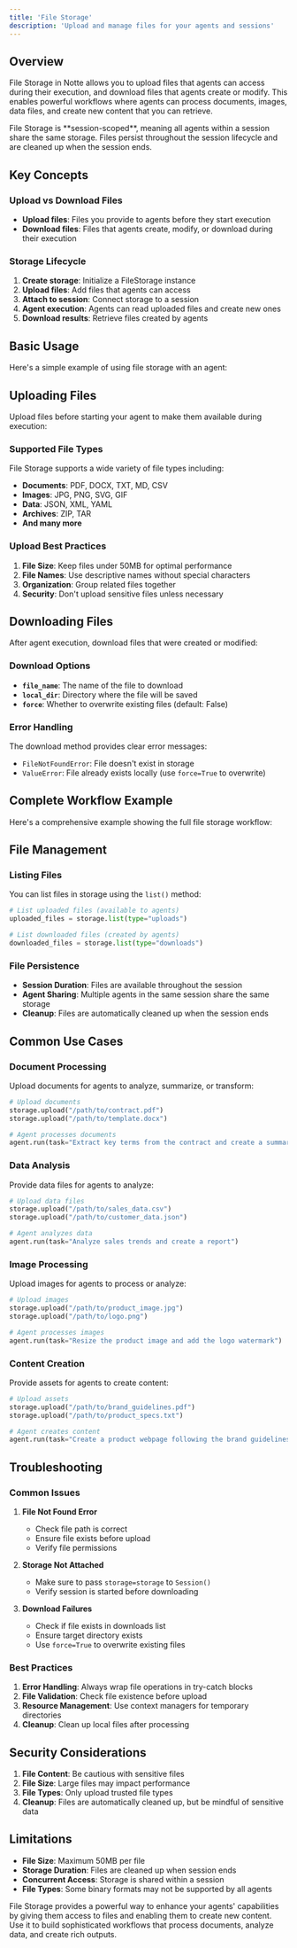 ```yaml
---
title: 'File Storage'
description: 'Upload and manage files for your agents and sessions'
---
```



## Overview

File Storage in Notte allows you to upload files that agents can access during their execution, and download files that agents create or modify. This enables powerful workflows where agents can process documents, images, data files, and create new content that you can retrieve.

<Info>
File Storage is **session-scoped**, meaning all agents within a session share the same storage. Files persist throughout the session lifecycle and are cleaned up when the session ends.
</Info>

## Key Concepts

### Upload vs Download Files

- **Upload files**: Files you provide to agents before they start execution
- **Download files**: Files that agents create, modify, or download during their execution

### Storage Lifecycle

1. **Create storage**: Initialize a FileStorage instance
2. **Upload files**: Add files that agents can access
3. **Attach to session**: Connect storage to a session
4. **Agent execution**: Agents can read uploaded files and create new ones
5. **Download results**: Retrieve files created by agents

## Basic Usage

Here's a simple example of using file storage with an agent:

<FileStorageBasic />

## Uploading Files

Upload files before starting your agent to make them available during execution:

<FileStorageUpload />

### Supported File Types

File Storage supports a wide variety of file types including:
- **Documents**: PDF, DOCX, TXT, MD, CSV
- **Images**: JPG, PNG, SVG, GIF
- **Data**: JSON, XML, YAML
- **Archives**: ZIP, TAR
- **And many more**

### Upload Best Practices

1. **File Size**: Keep files under 50MB for optimal performance
2. **File Names**: Use descriptive names without special characters
3. **Organization**: Group related files together
4. **Security**: Don't upload sensitive files unless necessary

## Downloading Files

After agent execution, download files that were created or modified:

<FileStorageDownload />

### Download Options

- **`file_name`**: The name of the file to download
- **`local_dir`**: Directory where the file will be saved
- **`force`**: Whether to overwrite existing files (default: False)

### Error Handling

The download method provides clear error messages:
- `FileNotFoundError`: File doesn't exist in storage
- `ValueError`: File already exists locally (use `force=True` to overwrite)

## Complete Workflow Example

Here's a comprehensive example showing the full file storage workflow:

<FileStorageWorkflow />

## File Management

### Listing Files

You can list files in storage using the `list()` method:

```python
# List uploaded files (available to agents)
uploaded_files = storage.list(type="uploads")

# List downloaded files (created by agents)
downloaded_files = storage.list(type="downloads")
```

### File Persistence

- **Session Duration**: Files are available throughout the session
- **Agent Sharing**: Multiple agents in the same session share the same storage
- **Cleanup**: Files are automatically cleaned up when the session ends

## Common Use Cases

### Document Processing

Upload documents for agents to analyze, summarize, or transform:

```python
# Upload documents
storage.upload("/path/to/contract.pdf")
storage.upload("/path/to/template.docx")

# Agent processes documents
agent.run(task="Extract key terms from the contract and create a summary using the template")
```

### Data Analysis

Provide data files for agents to analyze:

```python
# Upload data files
storage.upload("/path/to/sales_data.csv")
storage.upload("/path/to/customer_data.json")

# Agent analyzes data
agent.run(task="Analyze sales trends and create a report")
```

### Image Processing

Upload images for agents to process or analyze:

```python
# Upload images
storage.upload("/path/to/product_image.jpg")
storage.upload("/path/to/logo.png")

# Agent processes images
agent.run(task="Resize the product image and add the logo watermark")
```

### Content Creation

Provide assets for agents to create content:

```python
# Upload assets
storage.upload("/path/to/brand_guidelines.pdf")
storage.upload("/path/to/product_specs.txt")

# Agent creates content
agent.run(task="Create a product webpage following the brand guidelines")
```

## Troubleshooting

### Common Issues

1. **File Not Found Error**
   - Check file path is correct
   - Ensure file exists before upload
   - Verify file permissions

2. **Storage Not Attached**
   - Make sure to pass `storage=storage` to `Session()`
   - Verify session is started before downloading

3. **Download Failures**
   - Check if file exists in downloads list
   - Ensure target directory exists
   - Use `force=True` to overwrite existing files

### Best Practices

1. **Error Handling**: Always wrap file operations in try-catch blocks
2. **File Validation**: Check file existence before upload
3. **Resource Management**: Use context managers for temporary directories
4. **Cleanup**: Clean up local files after processing

## Security Considerations

1. **File Content**: Be cautious with sensitive files
2. **File Size**: Large files may impact performance
3. **File Types**: Only upload trusted file types
4. **Cleanup**: Files are automatically cleaned up, but be mindful of sensitive data

## Limitations

- **File Size**: Maximum 50MB per file
- **Storage Duration**: Files are cleaned up when session ends
- **Concurrent Access**: Storage is shared within a session
- **File Types**: Some binary formats may not be supported by all agents

File Storage provides a powerful way to enhance your agents' capabilities by giving them access to files and enabling them to create new content. Use it to build sophisticated workflows that process documents, analyze data, and create rich outputs.
